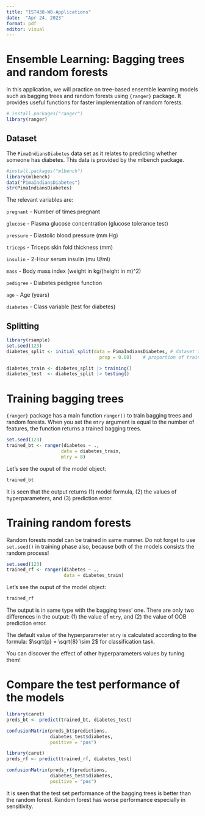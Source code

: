 ```yaml
---
title: "IST438-W8-Applications"
date:  "Apr 24, 2023"
format: pdf
editor: visual 
---
```


# Ensemble Learning: Bagging trees and random forests

In this application, we will practice on tree-based ensemble learning models such as bagging trees and random forests using `{ranger}` package. It provides useful functions for faster implementation of random forests.

```r
# install.packages("ranger")
library(ranger)
```

## Dataset

The `PimaIndiansDiabetes` data set as it relates to predicting whether someone has diabetes. This data is provided by the mlbench package.

```r
#install.packages("mlbench")
library(mlbench)
data("PimaIndiansDiabetes")
str(PimaIndiansDiabetes)
```

The relevant variables are:

`pregnant` - Number of times pregnant

`glucose` - Plasma glucose concentration (glucose tolerance test)

`pressure` - Diastolic blood pressure (mm Hg)

`triceps` - Triceps skin fold thickness (mm)

`insulin` - 2-Hour serum insulin (mu U/ml)

`mass` - Body mass index (weight in kg/(height in m)\^2)

`pedigree` - Diabetes pedigree function

`age` - Age (years)

`diabetes` - Class variable (test for diabetes)

## Splitting

```r
library(rsample)
set.seed(123)
diabetes_split <- initial_split(data = PimaIndiansDiabetes, # dataset to split
                                  prop = 0.80)    # proportion of train set

diabetes_train <- diabetes_split |> training()
diabetes_test  <- diabetes_split |> testing()
```

# Training bagging trees

`{ranger}` package has a main function `ranger()` to train bagging trees and random forests. When you set the `mtry` argument is equal to the number of features, the function returns a trained bagging trees.

```r
set.seed(123)
trained_bt <- ranger(diabetes ~ .,
                    data = diabetes_train,
                    mtry = 8)
```

Let's see the ouput of the model object:

```r
trained_bt
```

It is seen that the output returns (1) model formula, (2) the values of hyperparameters, and (3) prediction error.

# Training random forests

Random forests model can be trained in same manner. Do not forget to use `set.seed()` in training phase also, because both of the models consists the random process!

```r
set.seed(123) 
trained_rf <- ranger(diabetes ~ .,
                     data = diabetes_train)
```

Let's see the ouput of the model object:

```r
trained_rf
```

The output is in same type with the bagging trees' one. There are only two differences in the output: (1) the value of `mtry`, and (2) the value of OOB prediction error.

The default value of the hyperparameter `mtry` is calculated according to the formula: $\sqrt{p} = \sqrt{8} \sim 2$ for classification task.

You can discover the effect of other hyperparameters values by tuning them! 


# Compare the test performance of the models

```r
library(caret)
preds_bt <- predict(trained_bt, diabetes_test)

confusionMatrix(preds_bt$predictions,       
                diabetes_test$diabetes,
                positive = "pos")
```

```r
library(caret)
preds_rf <- predict(trained_rf, diabetes_test)

confusionMatrix(preds_rf$predictions,       
                diabetes_test$diabetes,
                positive = "pos")
```

It is seen that the test set performance of the bagging trees is better than the random forest. Random forest has worse performance especially in sensitivity.